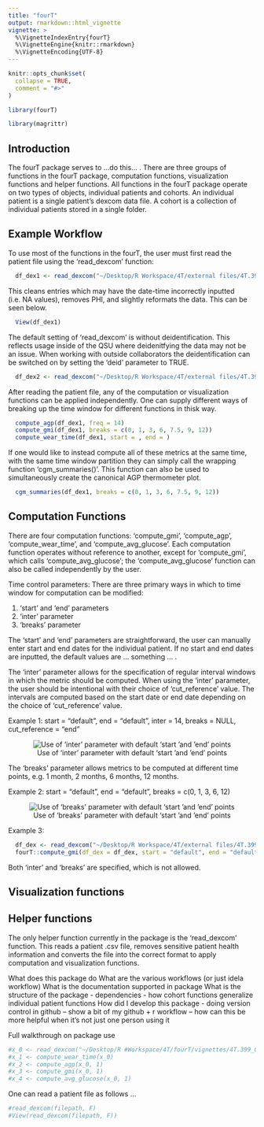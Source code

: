 ```yaml
---
title: "fourT"
output: rmarkdown::html_vignette
vignette: >
  %\VignetteIndexEntry{fourT}
  %\VignetteEngine{knitr::rmarkdown}
  %\VignetteEncoding{UTF-8}
---
```


```r
knitr::opts_chunk$set(
  collapse = TRUE,
  comment = "#>"
)
```

```r
library(fourT)
```

```r
library(magrittr)
```
## Introduction

The fourT package serves to ...do this... . There are three groups of functions in the fourT package, computation functions, visualization functions and helper functions. All functions in the fourT package operate on two types of objects, individual patients and cohorts. An individual patient is a single patient's dexcom data file. A cohort is a collection of individual patients stored in a single folder.

## Example Workflow

To use most of the functions in the fourT, the user must first read the patient file using the 'read_dexcom' function:

```r
  df_dex1 <- read_dexcom("~/Desktop/R Workspace/4T/external files/4T.399_Clarity_Export_00123_Doe_John_2024-05-01_162849.csv")
```

This cleans entries which may have the date-time incorrectly inputted (i.e. NA values), removes PHI, and slightly reformats the data. This can be seen below.

```r
  View(df_dex1)
```

The default setting of 'read_dexcom' is without deidentification. This reflects usage inside of the QSU where deidenitfying the data may not be an issue. When working with outside collaborators the deidentification can be switched on by setting the 'deid' parameter to TRUE.

```r
  df_dex2 <- read_dexcom("~/Desktop/R Workspace/4T/external files/4T.399_Clarity_Export_00123_Doe_John_2024-05-01_162849.csv", deid = T)
```

After reading the patient file, any of the computation or visualization functions can be applied independently. One can supply different ways of breaking up the time window for different functions in thisk way.

```r
  compute_agp(df_dex1, freq = 14)
  compute_gmi(df_dex1, breaks = c(0, 1, 3, 6, 7.5, 9, 12))
  compute_wear_time(df_dex1, start = , end = )
```

If one would like to instead compute all of these metrics at the same time, with the same time window partition they can simply call the wrapping function 'cgm_summaries()'. This function can also be used to simultaneously create the canonical AGP thermometer plot. 

```r
  cgm_summaries(df_dex1, breaks = c(0, 1, 3, 6, 7.5, 9, 12))
```


## Computation Functions

There are four computation functions: 'compute_gmi', 'compute_agp', 'compute_wear_time', and 'compute_avg_glucose'. Each computation function operates without reference to another, except for 'compute_gmi', which calls 'compute_avg_glucose'; the 'compute_avg_glucose' function can also be called independently by the user. 

Time control parameters: There are three primary ways in which to time window for computation can be modified:

1. 'start' and 'end' parameters
2. 'inter' parameter
3. 'breaks' parameter

The 'start' and 'end' parameters are straightforward, the user can manually enter start and end dates for the individual patient. If no start and end dates are inputted, the default values are ... something ... .

The 'inter' parameter allows for the specification of regular interval windows in which the metric should be computed. When using the 'inter' parameter, the user should be intentional with their choice of 'cut_reference' value. The intervals are computed based on the start date or end date depending on the choice of 'cut_reference' value.

Example 1: start = "default", end = "default", inter = 14, breaks = NULL, cut_reference = "end"

<center>
![Use of 'inter' parameter with default 'start 'and 'end' points](graphic1.png)
</center>

The 'breaks' parameter allows metrics to be computed at different time points, e.g. 1 month, 2 months, 6 months, 12 months.

Example 2: start = "default", end = "default", breaks = c(0, 1, 3, 6, 12)

<center>
![Use of 'breaks' parameter with default 'start 'and 'end' points](graphic2.png)
</center>

Example 3:
```r
  df_dex <- read_dexcom("~/Desktop/R Workspace/4T/external files/4T.399_Clarity_Export_00123_Doe_John_2024-05-01_162849.csv")
  fourT::compute_gmi(df_dex = df_dex, start = "default", end = "default", inter = 14, breaks = c(0, 1, 3, 6, 12))
```

Both 'inter' and 'breaks' are specified, which is not allowed.

## Visualization functions


## Helper functions

The only helper function currently in the package is the 'read_dexcom' function. This reads a patient .csv file, removes sensitive patient health information and converts the file into the correct format to apply computation and visualization functions.





What does this package do
What are the various workflows (or just idela workflow)
What is the documentation supported in package
What is the structure of the package
 - dependencies
 - how cohort functions generalize individual patient functions
How did I develop this package
 - doing version control in github
    -- show a bit of my github + r workflow
    -- how can this be more helpful when it's not just one person using it
    
Full walkthrough on package use


  

```r
#x_0 <- read_dexcom("~/Desktop/R #Workspace/4T/fourT/vignettes/4T.399_Clarity_Export_00123_Doe_John_2024-05-01_162849.csv", F)
#x_1 <- compute_wear_time(x_0)
#x_2 <- compute_agp(x_0, 1)
#x_3 <- compute_gmi(x_0, 1)
#x_4 <- compute_avg_glucose(x_0, 1)
```

One can read a patient file as follows ...
```r
#read_dexcom(filepath, F)
#View(read_dexcom(filepath, F))
```



